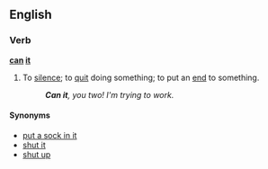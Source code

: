 ==English==

===Verb===
'''[[can]] [[it]]'''

#{{context|idiom|intransitive}} To [[silence]]; to [[quit]] doing something; to put an [[end]] to something.
#: '''''Can it''', you two!  I'm trying to work.''

====Synonyms====
*[[put a sock in it]]
*[[shut it]]
*[[shut up]]
<!--No: these are synonyms of "to can", not of "can it" in the sense given here
*[[wrap up]]
*[[junk]] As in to junk a project
*[[trash]] As in to trash an idea
-->
{{anagrams:en/acint}}